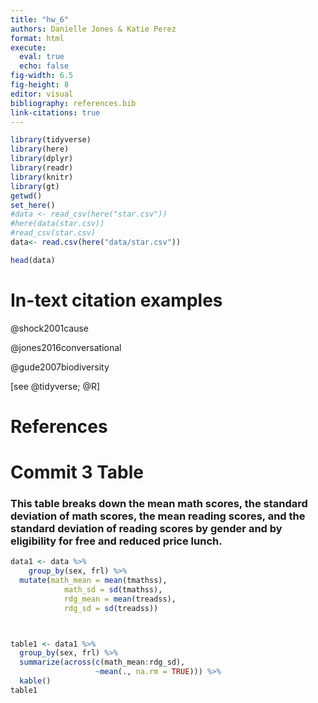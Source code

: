 ```yaml
---
title: "hw_6"
authors: Danielle Jones & Katie Perez
format: html
execute:
  eval: true
  echo: false
fig-width: 6.5
fig-height: 8
editor: visual
bibliography: references.bib
link-citations: true
---
```


```r
library(tidyverse)
library(here)
library(dplyr)
library(readr)
library(knitr)
library(gt)
getwd()
set_here()
#data <- read_csv(here("star.csv"))
#here(data(star.csv))
#read_csv(star.csv)
data<- read.csv(here("data/star.csv"))

head(data)
```

# In-text citation examples

@shock2001cause

@jones2016conversational

@gude2007biodiversity

[see @tidyverse; @R]

\newpage

# References

\newpage

# Commit 3 Table

### This table breaks down the mean math scores, the standard deviation of math scores, the mean reading scores, and the standard deviation of reading scores by gender and by eligibility for free and reduced price lunch.
```r
data1 <- data %>% 
    group_by(sex, frl) %>% 
  mutate(math_mean = mean(tmathss),
            math_sd = sd(tmathss),
            rdg_mean = mean(treadss),
            rdg_sd = sd(treadss))



table1 <- data1 %>% 
  group_by(sex, frl) %>% 
  summarize(across(c(math_mean:rdg_sd), 
                   ~mean(., na.rm = TRUE))) %>% 
  kable() 
table1
```




